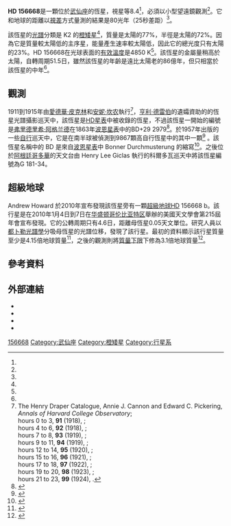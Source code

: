 {{Starbox begin
 | name     = HD 156668
}}
{{Starbox observe 
 | epoch    = [[J2000.0|J2000.0]]
 | constell = [[武仙座|武仙座]]
 | ra       = {{RA|17|17|40.49053}}<ref name=aaa474_2_653/>
 | dec      = {{DEC|+29|13.6|38.0243}}<ref name=aaa474_2_653/>
 | appmag_v = +8.424<ref name=apj726_2_73/>
}}
{{Starbox character
 | class    = K3 V<ref name=apj726_2_73/>
 | b-v      = 1.015<ref name=apj726_2_73/>
 | u-b      = 0.27
 | variable =
}}
{{Starbox astrometry
 | radial_v = -9.427
 | prop_mo_ra  = -71.16<ref name=aaa474_2_653/>
 | prop_mo_dec = +217.36<ref name=aaa474_2_653/>
 | parallax = 40.86
 | p_error  = 0.86
 | parallax_footnote = <ref name=aaa474_2_653/>
 | absmag_v = 6.480<ref name=apj726_2_73/>
}}
{{Starbox detail
 | mass     = {{nowrap|0.772 ± 0.020}}<ref name=apj726_2_73/>
 | radius   = {{nowrap|0.720 ± 0.013}}<ref name=apj726_2_73/>
 | gravity  = {{nowrap|4.60 ± 0.12}}<ref name=apj726_2_73/>
 | metal_fe = {{nowrap|+0.05 ± 0.06}}<ref name=apj726_2_73/>
 | age_gyr  = {{nowrap|8.6 ± 4.8}}<ref name=apj726_2_73/>
 | rotation = 51.5 days<ref name=apj726_2_73/>
 | luminosity  = {{nowrap|0.230 ± 0.018}}<ref name=apj726_2_73/>
 | temperature = {{nowrap|4850 ± 88}}<ref name=apj726_2_73/>
 | rotational_velocity = {{nowrap|0.50 ± 1.0}}<ref name=apj726_2_73/>
}}
{{Starbox catalog
 | names = [[Bonner_Durchmusterung|BD +29 2979]], [[Henry_Draper_Catalogue|HD]] 156668, [[Hipparcos_catalogue|HIP 84607]], [[Smithsonian_Astrophysical_Observatory|SAO 84984]], Wolf 646<ref name="Simbad"/>
}}
{{Starbox end}}

'''HD 156668'''是一顆位於[[武仙座|武仙座]]的恆星，視星等8.4<ref name=apj726_2_73/>，必須以小型望遠鏡觀測<ref name=sherrod_koed2003/>。它和地球的距離以[[視差|視差]]方式量測的結果是80光年（25秒差距）<ref name=aaa474_2_653/>。

該恆星的[[恆星光譜|光譜]]分類是 K2 的[[橙矮星|橙矮星]]<ref name=csiro/>，質量是太陽的77%，半徑是太陽的72%。因為它是質量較太陽低的主序星，能量產生速率較太陽低，因此它的總光度只有太陽的23%。HD 156668在光球表面的[[有效溫度|有效溫度]]是4850 K<ref name=apj726_2_73/>。該恆星的金屬量稍高於太陽，自轉周期51.5日，雖然該恆星的年齡是遠比太陽老的86億年，但只相當於該恆星的中年<ref name=apj726_2_73/>。

==觀測==
1911到1915年由[[愛德華·皮克林|愛德華·皮克林]]和[[安妮·坎农|安妮·坎农]]執行<ref>The Henry Draper Catalogue, Annie J. Cannon and Edward C. Pickering, ''Annals of Harvard College Observatory'';<br />hours 0 to 3, '''91''' (1918), {{bibcode|1918AnHar..91....1C}};<br />hours 4 to 6, '''92''' (1918), {{bibcode|1918AnHar..92....1C}};<br />hours 7 to 8, '''93''' (1919), {{bibcode|1919AnHar..93....1C}};<br />hours 9 to 11, '''94''' (1919), {{bibcode|1919AnHar..94....1C}};<br />hours 12 to 14, '''95''' (1920), {{bibcode|1920AnHar..95....1C}};<br />hours 15 to 16, '''96''' (1921), {{bibcode|1921AnHar..96....1C}};<br />hours 17 to 18, '''97''' (1922), {{bibcode|1922AnHar..97....1C}};<br />hours 19 to 20, '''98''' (1923), {{bibcode|1923AnHar..98....1C}};<br />hours 21 to 23, '''99''' (1924), {{bibcode|1924AnHar..99....1C}}.</ref>，[[亨利·德雷伯|亨利·德雷伯]]的遺孀資助的的恆星光譜攝影巡天中，該恆星是[[HD星表|HD星表]]中被收錄的恆星，不過該恆星一開始的編號是[[弗里德里希·阿格兰德|弗里德里希·阿格兰德]]在1863年[[波恩星表|波恩星表]]中的BD+29 2979<ref>{{cite web | title=ARICNS ARI Data Base for Nearby Stars | url=http://www.ari.uni-heidelberg.de/datenbanken/aricns/cnspages/4c05778.htm | work=ASTRONOMISCHES RECHEN-INSTITUT HEIDELBERG | accessdate=2010-02-09 | archive-date=2012-03-02 | archive-url=https://web.archive.org/web/20120302204622/http://www.ari.uni-heidelberg.de/datenbanken/aricns/cnspages/4c05778.htm | dead-url=no }}</ref>。於1957年出版的一些[[自行|自行]]巡天中，它是在南半球被偵測到9867顆高自行恆星中的其中一顆<ref>{{cite web | title=A catalogue of 9867 stars in the southern hemisphere with proper motions exceeding 0."2 annually. | url=http://adsabs.harvard.edu/abs/1957LTT...C......0L | work= Harvard.edu| accessdate=2010-02-09}}</ref> 。該恆星名稱中的 BD 是來自[[波恩星表|波恩星表]]中 Bonner Durchmusterung 的縮寫<ref>{{cite web | title= NASA reference publication -- 1297 | work= Bonner Durchmusterung}}</ref>。之後位於[[阿根廷|阿根廷]][[科尔多瓦_(阿根廷)|哥多華]]的天文台由 Henry Lee Giclas 執行的科爾多瓦巡天中將該恆星編號為G 181-34。

==超級地球==
{{Main|HD 156668 b}}
Andrew Howard 於2010年宣布發現該恆星旁有一顆[[超級地球|超級地球]]HD 156668 b。該行星是在2010年1月4日到7日在[[华盛顿哥伦比亚特区|华盛顿哥伦比亚特区]]舉辦的美國天文學會第215屆年會宣布發現。它的公轉周期只有4.6日，距離母恆星0.05天文單位。研究人員以[[都卜勒光譜學|都卜勒光譜學]]分吸母恆星的光譜位移，發現了該行星。最初的資料顯示該行星質量至少是4.15倍地球質量<ref>{{cite web | title= Second smallest exoplanet found to date discovered at Keck | url= http://keckobservatory.org/index.php/news/second_smallest_exoplanet_to_date_discovered_at_keck/ | work= W.M. Keck Observatory | accessdate= 2010-02-09 | archive-date= 2016-03-10 | archive-url= https://web.archive.org/web/20160310143145/http://keckobservatory.org/index.php/news/second_smallest_exoplanet_to_date_discovered_at_keck | dead-url= no }}</ref>，之後的觀測則將[[質量下限|質量下限]]下修為3.1倍地球質量<ref name="rebekah10">{{cite arxiv|eprint=1005.4050  |title=Radial velocity planets de-aliased. A new, short period for Super-Earth 55 Cnc e | author=Rebekah ''et al.'' | date=2010}}</ref>。

{{OrbitboxPlanet begin
| table_ref = <ref name="rebekah10" />
}}
{{OrbitboxPlanet
| exoplanet = [[HD_156668_b|b]]
| mass_earth = ≥3.1 ± 0.4
| period = 1.26984 ± 0.00007
| semimajor = 0.0211 ± 0.0002
| eccentricity = 0.000
}}
{{Orbitbox end}}

==參考資料==
{{reflist|35em|refs=

<ref name=aaa474_2_653>{{citation | first1=F. | last1=van Leeuwen | title=Validation of the new Hipparcos reduction | journal=Astronomy and Astrophysics | volume=474 | issue=2 | pages=653–664 | bibcode=2007A&A...474..653V | doi=10.1051/0004-6361:20078357 |date=November 2007}}</ref>

<ref name="Simbad">{{citation | title=G 181-34 | work=SIMBAD Astronomical Object Database | publisher=Centre de Données astronomiques de Strasbourg | url=http://simbad.u-strasbg.fr/simbad/sim-id?Ident=HD+156668 | accessdate=2010-02-09 | archive-date=2019-06-10 | archive-url=https://web.archive.org/web/20190610010431/http://simbad.u-strasbg.fr/simbad/sim-id?Ident=HD+156668 | dead-url=no }}</ref>

<ref name=apj726_2_73>{{citation | display-authors=1 | last1=Howard | first1=Andrew W. | last2=Johnson | first2=John Asher | last3=Marcy | first3=Geoffrey W. | last4=Fischer | first4=Debra A. | last5=Wright | first5=Jason T. | last6=Henry | first6=Gregory W. | last7=Isaacson | first7=Howard | last8=Valenti | first8=Jeff A. | last9=Anderson | first9=Jay | last10=Piskunov | first10=Nikolai E. | title=The NASA-UC Eta-Earth Program. II. A Planet Orbiting HD 156668 with a Minimum Mass of Four Earth Masses | journal=The Astrophysical Journal | volume=726 | issue= 2 | page=73 | doi=10.1088/0004-637X/726/2/73 | bibcode=2011ApJ...726...73H |date=January 2011}}</ref>

<ref name=sherrod_koed2003>{{citation | first1=P. Clay | last1=Sherrod | first2=Thomas L. | last2=Koed | title=A Complete Manual of Amateur Astronomy: Tools and Techniques for Astronomical Observations | series=Astronomy Series | publisher=Courier Dover Publications | year=2003 | isbn=0-486-42820-6 | page=9 | url=http://books.google.com/books?id=4zjv84hHNPcC&pg=PA9 | accessdate=2012-07-21 | archive-date=2014-01-04 | archive-url=https://web.archive.org/web/20140104151449/http://books.google.com/books?id=4zjv84hHNPcC&pg=PA9 | dead-url=no }}</ref>

<ref name=csiro>{{citation | title=The Colour of Stars | date=December 21, 2004 | work=Australia Telescope, Outreach and Education | publisher=Commonwealth Scientific and Industrial Research Organisation | url=http://outreach.atnf.csiro.au/education/senior/astrophysics/photometry_colour.html | accessdate=2012-01-16 | archive-url=https://www.webcitation.org/6630AbtJZ?url=http://outreach.atnf.csiro.au/education/senior/astrophysics/photometry_colour.html | archive-date=2012-03-10 | dead-url=yes }}</ref>

}}

==外部連結==
* {{citation | title=Object and Aliases | url=http://exoplanetarchive.ipac.caltech.edu/cgi-bin/Sieve/nph-sieve?&objstr=HD+156668 | work=NASA Exoplanet Archive | accessdate=2010-02-09 }}{{dead link|date=2017年11月 |bot=InternetArchiveBot |fix-attempted=yes }}
* {{citation | title=Star : HD 156668 | url=http://exoplanet.eu/star.php?st=HD%20156668 | work=exoplanets.eu | accessdate=2010-02-09 | archive-date=2012-04-22 | archive-url=https://www.webcitation.org/676ycvb9v?url=http://exoplanet.eu/star.php?st=HD%20156668 | dead-url=no }}
* {{citation | title=BD+29 2979 / HD 156668 | url=http://www.solstation.com/stars3/hd156668.htm | work=Sol Station | accessdate=2010-02-09 | archive-date=2020-06-28 | archive-url=https://web.archive.org/web/20200628004352/http://www.solstation.com/stars3/hd156668.htm | dead-url=no }}
* {{citation | title= K stars within 100 light-years | url= http://www.solstation.com/stars3/100-ks.htm | work= Sol Station | accessdate= 2010-02-09 | archive-date= 2012-04-22 | archive-url= https://www.webcitation.org/676ybQ6T3?url=http://www.solstation.com/stars3/100-ks.htm | dead-url= no }}

[[Category:HD和HDE天體|156668]]
[[Category:武仙座|Category:武仙座]]
[[Category:橙矮星|Category:橙矮星]]
[[Category:行星系|Category:行星系]]